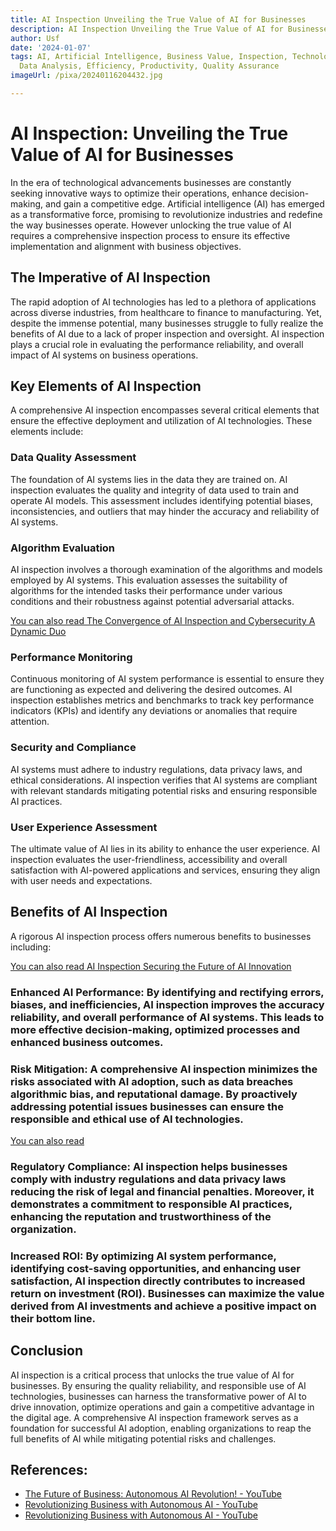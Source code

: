 ```yaml
---
title: AI Inspection Unveiling the True Value of AI for Businesses
description: AI Inspection Unveiling the True Value of AI for Businesses
author: Usf
date: '2024-01-07'
tags: AI, Artificial Intelligence, Business Value, Inspection, Technology, Automation,
  Data Analysis, Efficiency, Productivity, Quality Assurance
imageUrl: /pixa/20240116204432.jpg

---
```

# AI Inspection: Unveiling the True Value of AI for Businesses

In the era of technological advancements businesses are constantly seeking innovative ways to optimize their operations, enhance decision-making, and gain a competitive edge. Artificial intelligence (AI) has  emerged  as a transformative force, promising to revolutionize industries and redefine the way  businesses operate. However unlocking the true value of AI requires a comprehensive inspection process to ensure its effective implementation and alignment with business objectives.

## The Imperative of AI Inspection

The rapid adoption of AI technologies has led  to a plethora of applications  across diverse  industries, from healthcare to finance to manufacturing. Yet, despite  the immense potential, many businesses struggle to  fully realize the benefits of AI  due to a  lack of  proper  inspection and oversight. AI inspection plays a crucial role in evaluating the performance reliability, and overall impact of AI systems on business operations.

##  Key Elements of AI Inspection

A comprehensive AI inspection encompasses several critical  elements  that ensure the effective deployment  and utilization of AI technologies.  These elements include:

### Data Quality  Assessment

The foundation  of AI systems lies in the data they are trained on. AI inspection evaluates the quality and integrity of data  used to train  and operate  AI models. This assessment includes identifying potential biases, inconsistencies, and outliers that may hinder the accuracy and reliability of AI systems.

### Algorithm Evaluation

AI inspection involves a thorough examination of the algorithms and models employed by AI systems. This evaluation assesses the suitability of algorithms for the intended tasks their performance under various conditions and their robustness against potential adversarial attacks.

[You can also  read The Convergence of AI  Inspection and Cybersecurity A Dynamic Duo](The%20Convergence%20of%20AI%20Inspection%20and%20Cybersecurity%20A%20Dynamic%20Duo)


### Performance Monitoring

Continuous  monitoring of AI system  performance is essential to  ensure they are functioning as expected and delivering the desired outcomes. AI inspection establishes metrics and benchmarks to track key performance indicators (KPIs) and identify any deviations or anomalies that require attention.

### Security and Compliance

AI systems  must adhere to industry regulations, data privacy laws, and ethical considerations. AI inspection verifies that AI systems are compliant with relevant standards mitigating potential risks and  ensuring responsible  AI practices.

###  User  Experience Assessment

The ultimate value of  AI lies in its ability to enhance the user experience.  AI inspection evaluates the user-friendliness,  accessibility and overall satisfaction with AI-powered applications and services, ensuring they align with user needs and  expectations.

## Benefits of AI Inspection

A rigorous AI inspection process offers numerous benefits  to businesses including:

[You can also read AI Inspection Securing the  Future of  AI  Innovation](AI%20Inspection%20Securing%20the%20Future%20of%20AI%20Innovation)


### Enhanced AI Performance: By  identifying and rectifying errors, biases, and inefficiencies, AI  inspection improves the accuracy  reliability, and overall performance of AI systems. This leads to more effective decision-making, optimized processes and enhanced business outcomes.

### Risk Mitigation: A  comprehensive AI inspection minimizes the risks associated with AI adoption,  such as data breaches algorithmic bias, and reputational damage. By proactively addressing potential issues businesses can  ensure the responsible and ethical  use of AI technologies.

[You can also read ]()


### Regulatory Compliance: AI inspection helps businesses comply with industry regulations and data privacy laws reducing the risk of legal and financial penalties. Moreover, it demonstrates a commitment to responsible AI practices, enhancing the reputation  and trustworthiness of  the organization.

### Increased ROI: By optimizing AI  system performance, identifying  cost-saving opportunities,  and enhancing user  satisfaction, AI inspection directly contributes  to increased return on  investment (ROI). Businesses can  maximize  the value derived from AI investments and achieve  a positive impact on their bottom line.

## Conclusion

AI  inspection is a critical process that unlocks the  true  value of  AI for businesses. By ensuring the quality reliability, and responsible use of AI  technologies, businesses can harness the transformative power of AI to drive innovation, optimize operations and gain a competitive advantage in the  digital age. A comprehensive AI inspection framework serves as a foundation for successful AI adoption, enabling organizations to reap the full benefits of AI while mitigating potential risks and challenges.

## References:
- [The Future of Business: Autonomous AI Revolution! - YouTube](https://www.youtube.com/watch?v=94USdjypvck)
- [Revolutionizing Business with Autonomous AI - YouTube](https://www.youtube.com/watch?v=P3TBBR67wJY)
- [Revolutionizing Business with Autonomous AI - YouTube](https://www.youtube.com/watch?v=aGwdPfpfSwM)
